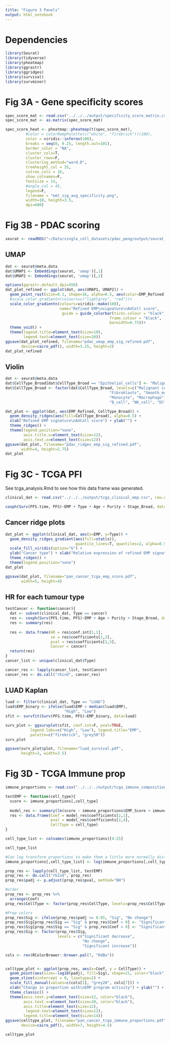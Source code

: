 ```yaml
---
title: "Figure 3 Panels"
output: html_notebook
---
```


# Dependencies
```r
library(Seurat)
library(tidyverse)
library(pheatmap)
library(ggrastr)
library(ggridges)
library(survival)
library(survminer)
```


# Fig 3A - Gene specificity scores
```r
spec_score_mat <- read.csv("../../../output/specificity_score_matrix.csv", row.names = 1)
spec_score_mat <- as.matrix(spec_score_mat)
```

```r
spec_score_heat <- pheatmap::pheatmap(t(spec_score_mat),
         #color = colorRampPalette(c("white", "firebrick"))(100),
         color = viridis::inferno(100),
         breaks = seq(0, 0.25, length.out=101),
         border_color = "NA",
         cluster_cols=T,
         cluster_rows=F,
         clustering_method="ward.D",
         treeheight_col = 35,
         cutree_cols = 16,
         show_colnames=F,
         fontsize = 14,
         #angle_col = 45,
         legend=F,
         filename = "emt_sig_avg_specificity.png",
         width=10, height=3.5,
         dpi=600)
```


# Fig 3B - PDAC scoring
```r
seurat <- readRDS("~/Data/single_cell_datasets/pdac_peng/output/seurat_processed.rds")
```

## UMAP
```r
dat <- seurat@meta.data
dat$UMAP1 <- Embeddings(seurat, 'umap')[,1]
dat$UMAP2 <- Embeddings(seurat, 'umap')[,2]
```

```r
options(ggrastr.default.dpi=450)
dat_plot_refined <- ggplot(dat, aes(UMAP1, UMAP2)) +
  geom_point_rast(size=0.1, shape=16, alpha=0.5, aes(color=EMP_Refined)) +
  #scale_color_gradientn(colours=c("lightgrey", "red"))+
  scale_color_gradientn(colours=viridis::mako(100),
                        name="Refined EMP\nsignature\nAUCell score",
                         guide = guide_colorbar(ticks.colour = "black",
                                              frame.colour = "black",
                                              barwidth=0.75))+
  theme_void() +
  theme(legend.title=element_text(size=10),
        legend.text=element_text(size=10))
ggsave(dat_plot_refined, filename="pdac_umap_emp_sig_refined.pdf",
       device=cairo_pdf(), width=3.25, height=2)
dat_plot_refined
```

## Violin
```r
dat <- seurat@meta.data
dat$CellType_Broad[dat$CellType_Broad == "Epithelial_cells"] <- "Malignant cells"
dat$CellType_Broad <- factor(dat$CellType_Broad, levels=c("Malignant cells", "Endothelial_cells",
                                              "Fibroblasts", "Smooth_muscle_cells", 
                                              "Monocyte", "Macrophage", "T_cells",
                                              "B_cell", "NK_cell", "DC", "Unknown"))

dat_plot <- ggplot(dat, aes(EMP_Refined, CellType_Broad)) +
  geom_density_ridges(aes(fill=CellType_Broad), alpha=0.5) +
  xlab("Refined EMP signature\nAUCell score") + ylab("") +
  theme_ridges() +
  theme(legend.position="none",
        axis.title.x=element_text(size=12),
        axis.text.x=element_text(size=12))
ggsave(dat_plot, filename="pdac_ridges_emp_sig_refined.pdf",
       width=4, height=2.75)
dat_plot
```



# Fig 3C - TCGA PFI

See tcga_analysis.Rmd to see how this data frame was generated.

```r
clinical_dat <- read.csv("../../../output/tcga_clinical_emp.csv", row.names = 1)
```

```r
coxph(Surv(PFS.time, PFS)~EMP + Type + Age + Purity + Stage_Broad, data=clinical_dat)
```

## Cancer ridge plots
```r
dat_plot <- ggplot(clinical_dat, aes(x=EMP, y=Type)) +
  geom_density_ridges_gradient(aes(fill=stat(x)),
                               quantile_lines=T, quantiles=2, alpha=0.5) +
  scale_fill_viridis(option="G") +
  ylab("Cancer type") + xlab("Relative expression of refined EMP signature") +
  theme_ridges() +
  theme(legend.position="none")
dat_plot

ggsave(dat_plot, filename="pan_cancer_tcga_emp_score.pdf",
       width=5, height=4)
```

## HR for each tumour type
```r
testCancer <- function(cancer){
  dat <- subset(clinical_dat, Type == cancer)
  res <- coxph(Surv(PFS.time, PFS)~EMP + Age + Purity + Stage_Broad, data=dat)
  res <- summary(res)
  
  res <- data.frame(HR = res$conf.int[1,1],
                    se = res$coefficients[1,3],
                    pval = res$coefficients[1,5],
                    Cancer = cancer)
  return(res)
}
cancer_list <- unique(clinical_dat$Type)

cancer_res <- lapply(cancer_list, testCancer)
cancer_res <- do.call("rbind", cancer_res)
```

## LUAD Kaplan
```r
luad <- filter(clinical_dat, Type == "LUAD")
luad$EMP_binary <- ifelse(luad$EMP > median(luad$EMP),
                          "High", "Low")
sfit <- survfit(Surv(PFS.time, PFS)~EMP_binary, data=luad)
```

```r
surv_plot <- ggsurvplot(sfit, conf.int=F, pval=TRUE, 
           legend.labs=c("High", "Low"), legend.title="EMP",  
           palette=c("firebrick", "grey50"))
surv_plot
```

```r
ggsave(surv_plot$plot, filename="luad_survival.pdf",
       height=3, width=3.5)
```


# Fig 3D - TCGA Immune prop
```r
immune_proportions <- read.csv("../../../output/tcga_immune_composition_emp.csv")
```


```r
testEMP <- function(cell_type){
  score <- immune_proportions[,cell_type]
  
  model_res <- summary(lm(score ~ immune_proportions$EMP_Score + immune_proportions$TCGA.Study))
  res <- data.frame(Coef = model_res$coefficients[2,1],
                    pval = model_res$coefficients[2,4],
                    CellType = cell_type)
}
```

```r
cell_type_list <- colnames(immune_proportions)[4:25]
```

```r
cell_type_list
```

```r
#Can log transform proportions to make them a little more normally distributed
immune_proportions[,cell_type_list] <- log(immune_proportions[,cell_type_list] + 0.01)

prop_res <- lapply(cell_type_list, testEMP)
prop_res <- do.call("rbind", prop_res)
prop_res$padj <- p.adjust(prop_res$pval, method="BH")

#order
prop_res <- prop_res %>%
  arrange(Coef)
prop_res$CellType <- factor(prop_res$CellType, levels=prop_res$CellType)

#Prep colors
prop_res$Sig <- ifelse(prop_res$padj <= 0.05, "Sig", "No change")
prop_res$Sig[prop_res$Sig == "Sig" & prop_res$Coef > 0] <- "Significant increase"
prop_res$Sig[prop_res$Sig == "Sig" & prop_res$Coef < 0] <- "Significant decrease"
prop_res$Sig <- factor(prop_res$Sig,
                       levels = c("Significant decrease",
                                  "No change",
                                  "Significant increase"))
```

```r
cols <- rev(RColorBrewer::brewer.pal(7, "RdBu"))


celltype_plot <- ggplot(prop_res, aes(x=Coef, y = CellType)) +
  geom_point(aes(size=-log10(padj), fill=Sig), shape=21, color="black") +
  geom_vline(xintercept = 0, linetype=2) +
  scale_fill_manual(values=c(cols[1], "grey20", cols[7])) +
  xlab("Change in proportion with\nEMP program activity") + ylab("") +
  theme_classic() +
  theme(axis.text.y=element_text(size=12, color="black"),
        axis.text.x=element_text(size=10, color="black"),
        axis.title=element_text(size=12),
         legend.text=element_text(size=12),
        legend.title=element_text(size=14))
ggsave(celltype_plot, filename="pan_cancer_tcga_immune_proportions.pdf",
       device=cairo_pdf(), width=7, height=4.5)

celltype_plot
```



